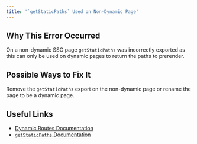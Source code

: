 ```yaml
---
title: '`getStaticPaths` Used on Non-Dynamic Page'
---
```


## Why This Error Occurred

On a non-dynamic SSG page `getStaticPaths` was incorrectly exported as this can only be used on dynamic pages to return the paths to prerender.

## Possible Ways to Fix It

Remove the `getStaticPaths` export on the non-dynamic page or rename the page to be a dynamic page.

## Useful Links

- [Dynamic Routes Documentation](/docs/pages/building-your-application/routing/dynamic-routes)
- [`getStaticPaths` Documentation](/docs/pages/building-your-application/routing/dynamic-routes)
